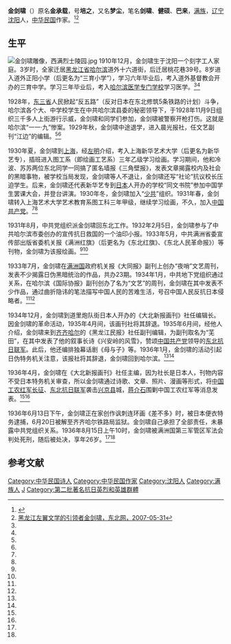'''金剑啸'''（{{bd|1910年|12月|1936年|8月15日}}）原名'''金承载'''，号'''培之'''，又名'''梦尘'''，笔名'''剑啸'''、'''健硕'''、'''巴来'''，[[满族|满族]]，[[辽宁|辽宁]][[沈阳|沈阳]]人，[[中华民国|中华民国]]作家。<ref name=jlst>{{Cite web |url=http://www.jlplib.com.cn/szzy/dbkrljdzs/klrw/201101/t20110118_12531.htm |title=金剑啸，吉林省图书馆，2011-01-18 |accessdate=2015-04-23 |archive-date=2019-07-01 |archive-url=https://web.archive.org/web/20190701020817/http://www.jlplib.com.cn/szzy/dbkrljdzs/klrw/201101/t20110118_12531.htm |dead-url=no }}</ref><ref name=dbw>[http://special.dbw.cn/system/2007/05/31/050835168.shtml 黑龙江左翼文学的引领者金剑啸，东北网，2007-05-31]</ref>
==生平==
[[File:金剑啸雕像，西满烈士陵园.jpg|thumb]]
1910年12月，金剑啸生于沈阳一个刻字工人家庭。3岁时，全家迁居[[黑龙江省|黑龙江省]][[哈尔滨|哈尔滨]]道外十六道街，后迁居桃花巷39号。8岁进入道外正阳小学（后更名为“三育小学”），学习六年毕业后，考入道外基督教会开办的三育中学。学习三年毕业后，考入[[哈尔滨医科大学|哈尔滨医学专门学校]]学习医学。<ref name=jlst/><ref name=dbw/>

1928年，[[东三省|东三省]]人民掀起“反五路”（反对日本在东北修筑5条铁路的计划）斗争，哈尔滨各个大、中学校学生在中共哈尔滨县委的秘密领导下，于1928年11月9日组织三千多人上街游行示威，金剑啸和同学们参加，金剑啸被警察开枪打伤。这就是哈尔滨“一一·九”惨案。1929年秋，金剑啸中途退学，进入晨光报社，任文艺副刊“江边”的编辑。<ref name=jlst/><ref name=dbw/>

1930年夏，金剑啸到[[上海|上海]]，经[[左明|左明]]介绍，考入上海新华艺术大学（后更名为新华艺专），插班进入图工系（即绘画工艺系）三年乙级学习绘画。学习期间，他和冷波、苏苏两位东北同学一同搞了匿名墙报《三角壁报》，发表文章揭露校内及社会的黑暗事物，被学校当局发现，金剑啸等人不退让，金剑啸还写“社论”抗议校长压迫学生。后来，金剑啸还代表新华艺专到[[日本|日本]]人开办的学校“同文书院”参加中国学生罢课大会，并登台讲演。1930年冬，金剑啸加入“[[中国共产主义青年团|少共]]”组织。1931年春，金剑啸转入上海艺术大学艺术教育系图工科三年甲级，继续学习绘画，不久，加入[[中国共产党|中国共产党]]。<ref name=jlst/><ref name=dbw/>

1931年8月，中共党组织派金剑啸回东北工作。1932年2月5日，金剑啸参与了中共哈尔滨市委创办的宣传抗日救国的一个油印小报。1933年5月，中共满洲省委宣传部出版省委机关报《满洲红旗》（后更名为《东北红旗》、《东北人民革命报》）等刊物，金剑啸为该报绘画。<ref name=jlst/><ref name=dbw/>

1933年7月，金剑啸在[[满洲国|满洲国]]政府机关报《大同报》副刊上创办“夜哨”文艺周刊，发表不少揭露日伪黑暗统治的作品，共办23期。1934年1月，中共地下党组织通过关系，在哈尔滨《国际协报》副刊创办了名为“文艺”的周刊，金剑啸在其中发表不少作品，通过曲折隐讳的笔法描写中国人民的苦难生活，号召中国人民反抗日本侵略者。<ref name=jlst/><ref name=dbw/>

1934年12月，金剑啸到道里炮队街日本人开办的《大北新报画刊》社任编辑长。因金剑啸的革命活动，1935年4月间，该画刊社将其辞退。1935年6月间，经他人介绍，金剑啸来到[[齐齐哈尔|齐齐哈尔]]的《黑龙江民报》社任副刊编辑，为副刊取名为“芜田”，在其中发表了他的叙事长诗《兴安岭的风雪》，赞颂[[中国共产党|中国共产党]]领导的[[东北抗日联军|东北抗日联军]]。此后，他还编排独幕话剧《母与子》等。1936年1月，金剑啸的活动引起日伪特务机关注意，该报社将其辞退，金剑啸回到哈尔滨。<ref name=jlst/><ref name=dbw/>

1936年4月，金剑啸在《大北新报画刊》社任主编，因为社长是日本人，刊物内容不受日本特务机关审查，所以金剑啸通过诗歌、文章、照片、漫画等形式，将[[中国工农红军|中国工农红军]][[长征|长征]]、[[东北抗日联军|东北抗日联军]]袭击[[兴京县|兴京县]]城，[[蒋介石|蒋介石]]围剿中国工农红军等消息发表。<ref name=jlst/><ref name=dbw/>

1936年6月13日下午，金剑啸正在家创作讽刺连环画《差不多》时，被日本便衣特务逮捕，6月20日被解至齐齐哈尔铁路局监狱。金剑啸自己承担了全部责任，未暴露中共党组织关系。1936年8月15日上午10时，金剑啸被满洲国第三军管区军法会判处死刑，随后被处决，享年26岁。<ref name=jlst/><ref name=dbw/>

==参考文献==
{{reflist}}

{{中国近现代文学}}
{{DEFAULTSORT:Jin金}}
[[Category:中华民国诗人|Category:中华民国诗人]]
[[Category:中华民国作家|Category:中华民国作家]]
[[Category:沈阳人|Category:沈阳人]]
[[Category:满族人|Category:满族人]]
[[Category:金姓|J]]
[[Category:第二批著名抗日英烈和英雄群體|Category:第二批著名抗日英烈和英雄群體]]